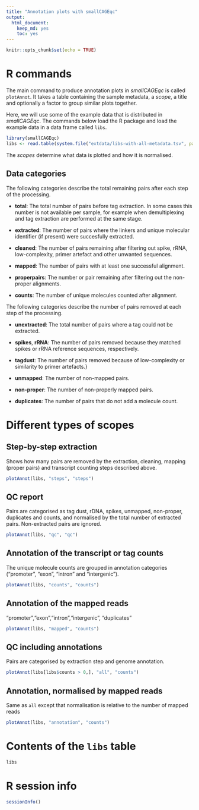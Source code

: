 ```yaml
---
title: "Annotation plots with smallCAGEqc"
output: 
  html_document: 
    keep_md: yes
    toc: yes
---
```


```r
knitr::opts_chunk$set(echo = TRUE)
```

R commands
==========

The main command to produce annotation plots in _smallCAGEqc_ is called
`plotAnnot`.  It takes a table containing the sample metadata, a _scope_,
a title and optionally a factor to group similar plots together.

Here, we will use some of the example data that is distributed in _smallCAGEqc_.
The commands below load the R package and load the example data in a data frame
called `libs`.

```r
library(smallCAGEqc)
libs <- read.table(system.file("extdata/libs-with-all-metadata.tsv", package="smallCAGEqc"))
```

The _scopes_ determine what data is plotted and how it is normalised.

Data categories
---------------

The following categories describe the total remaining pairs after each step of
the processing.


 - **total**: The total number of pairs before tag extraction.  In some cases this
   number is not available per sample, for example when demultiplexing and tag
   extraction are performed at the same stage.

 - **extracted**: The number of pairs where the linkers and unique molecular
   identifier (if present) were succesfully extracted. 
   
 - **cleaned**: The number of pairs remaining after filtering out spike, rRNA,
   low-complexity, primer artefact and other unwanted sequences.
   
 - **mapped**: The number of pairs with at least one successful alignment.
 
 - **properpairs**: The number or pair remaining after filtering out the
   non-proper alignments.
 
 - **counts**: The number of unique molecules counted after alignment.
 
The following categories describe the number of pairs removed at each step of
the processing.


 - **unextracted**: The total number of pairs where a tag could not be extracted.
 
 - **spikes**, **rRNA**: The number of pairs removed because they matched
   spikes or rRNA reference sequences, respectively.
  
 - **tagdust**: The number of pairs removed because of low-complexity or
   similarity to primer artefacts.}
   
 - **unmapped**: The number of non-mapped pairs.
 
 - **non-proper**: The number of non-properly mapped pairs.
 
 - **duplicates**: The number of pairs that do not add a molecule count.
 

Different types of scopes
=========================

Step-by-step extraction
-----------------------

Shows how many pairs are removed by the extraction, cleaning, mapping
(proper pairs) and transcript counting steps described above.

```r
plotAnnot(libs, "steps", "steps")
```

QC report
---------

Pairs are categorised as tag dust, rDNA, spikes, unmapped, non-proper,
duplicates and counts, and normalised by the total number of extracted pairs.
Non-extracted pairs are ignored.

```r
plotAnnot(libs, "qc", "qc")
```

Annotation of the transcript or tag counts
------------------------------------------

The unique molecule counts are grouped in annotation categories
("promoter", "exon", "intron" and "intergenic").

```r
plotAnnot(libs, "counts", "counts")
```

Annotation of the mapped reads
------------------------------

"promoter","exon","intron","intergenic", "duplicates"

```r
plotAnnot(libs, "mapped", "counts")
```

QC including annotations
------------------------

Pairs are categorised by extraction step and genome annotation.

```r
plotAnnot(libs[libs$counts > 0,], "all", "counts")
```

Annotation, normalised by mapped reads
--------------------------------------

Same as `all` except that normalisation is relative to the number of mapped reads

```r
plotAnnot(libs, "annotation", "counts")
```


Contents of the `libs` table
============================

```r
libs
```

R session info
==============

```r
sessionInfo()
```